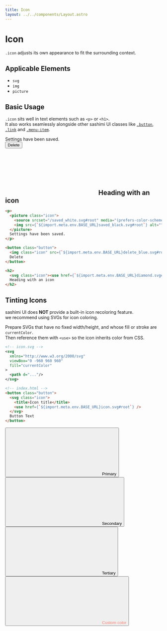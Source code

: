 ```yaml
---
title: Icon
layout: ../../components/Layout.astro
---
```



# Icon

`.icon` adjusts its own appearance to fit the surrounding context.

## Applicable Elements

- `svg`
- `img`
- `picture`

## Basic Usage

`.icon` sits well in text elements such as `<p>` or `<h1>`.  
It also works seamlessly alongside other sashimi UI classes like [`.button`](/components/button), [`.link`](/components/link) and [`.menu-item`](/components/menu-item).


<SamplePane>
<p style="margin: 0;"><picture class="icon"><source srcset={`${import.meta.env.BASE_URL}saved_white.svg#root`} media="(prefers-color-scheme: dark)"/><img src={`${import.meta.env.BASE_URL}saved_black.svg#root`} alt="" aria-hidden="true"/></picture>Settings have been saved.</p>
<button class="button"><img class="icon" src={`${import.meta.env.BASE_URL}delete_blue.svg#root`} alt=""/>Delete</button>
<h2 style="margin: 0;"><svg class="icon" stroke="currentColor"><use href={`${import.meta.env.BASE_URL}diamond.svg#root`} /></svg>Heading with an icon</h2>
</SamplePane>

```html
<p>
  <picture class="icon">
    <source srcset="/saved_white.svg#root" media="(prefers-color-scheme: dark)"/>
    <img src={`${import.meta.env.BASE_URL}saved_black.svg#root`} alt="" aria-hidden="true"/>
  </picture>
  Settings have been saved.
</p>

<button class="button">
  <img class="icon" src={`${import.meta.env.BASE_URL}delete_blue.svg#root`} alt=""/>
  Delete
</button>

<h2>
  <svg class="icon"><use href={`${import.meta.env.BASE_URL}diamond.svg#root`} /></svg>
  Heading with an icon
</h2>
```

## Tinting Icons

sashimi UI does **NOT** provide a built-in icon recoloring feature.  
we recommend using SVGs for icon coloring.

Prepare SVGs that have no fixed width/height, and whose fill or stroke are `currentColor`.  
Then reference them with `<use>` so the icon inherits color from CSS.

```xml
<!-- icon.svg -->
<svg
  xmlns="http://www.w3.org/2000/svg"
  viewBox="0 -960 960 960"
  fill="currentColor"
>
  <path d="..."/>
</svg>
```

```html
<!-- index.html -->
<button class="button">
  <svg class="icon">
    <title>Icon title</title>
    <use href={`${import.meta.env.BASE_URL}icon.svg#root`} />
  </svg>
  Button Text
</button>
```

<SamplePane>
  <button class="button primary">
    <svg class="icon">
      <title>Red Icon</title>
      <use href={`${import.meta.env.BASE_URL}diamond.svg#root`} />
    </svg>
    Primary
  </button>
  
  <button class="button secondary">
    <svg class="icon">
      <title>Red Icon</title>
      <use href={`${import.meta.env.BASE_URL}diamond.svg#root`} />
    </svg>
    Secondary
  </button>
  
  <button class="button tertiary">
    <svg class="icon">
      <title>Red Icon</title>
      <use href={`${import.meta.env.BASE_URL}diamond.svg#root`} />
    </svg>
    Tertiary
  </button>
  
  <button class="button tertiary" style="color: salmon;">
    <svg class="icon">
      <title>Red Icon</title>
      <use href={`${import.meta.env.BASE_URL}diamond.svg#root`} />
    </svg>
    Custom color
  </button>
</SamplePane>